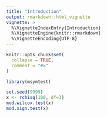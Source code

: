 ```yaml
---
title: "Introduction"
output: rmarkdown::html_vignette
vignette: >
  %\VignetteIndexEntry{Introduction}
  %\VignetteEngine{knitr::rmarkdown}
  %\VignetteEncoding{UTF-8}
---
```


```r
knitr::opts_chunk$set(
  collapse = TRUE,
  comment = "#>"
)
```

```r
library(msymtest)
```

```r
set.seed(9999)
x <- rchisq(100, df=3)
mod.wilcox.test(x)
mod.sign.test(x)
```

